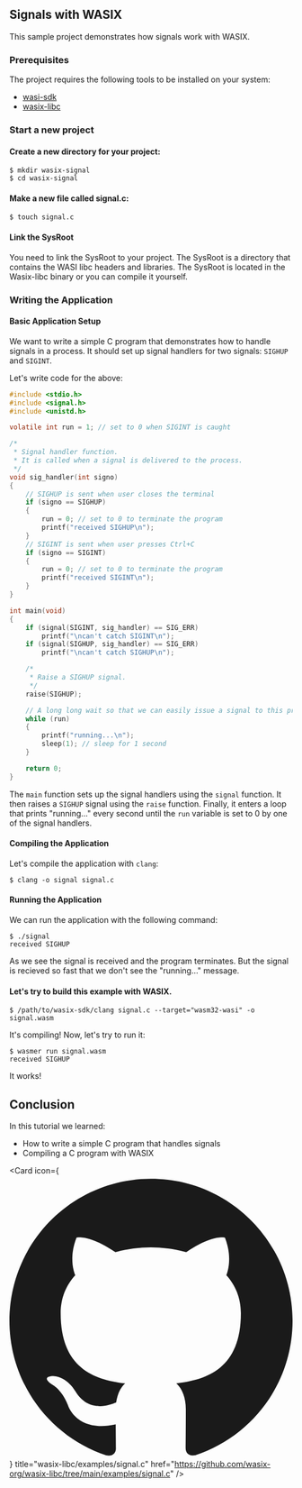 ## Signals with WASIX

This sample project demonstrates how signals work with WASIX.

### Prerequisites

The project requires the following tools to be installed on your system:

- [wasi-sdk](https://github.com/WebAssembly/wasi-sdk)
- [wasix-libc](https://github.com/wasix-org/wasix-libc)


<Steps>

### Start a new project

#### Create a new directory for your project:

```shell copy
$ mkdir wasix-signal
$ cd wasix-signal
```

#### Make a new file called signal.c:

```shell copy
$ touch signal.c
```

#### Link the SysRoot

<Callout type="info" emoji="ℹ️">
  You need to link the SysRoot to your project. The SysRoot is a directory that
  contains the WASI libc headers and libraries. The SysRoot is located in the
  Wasix-libc binary or you can compile it yourself.
</Callout>

### Writing the Application

#### Basic Application Setup

We want to write a simple C program that demonstrates how to handle signals in a process. It should set up signal handlers for two signals: `SIGHUP` and `SIGINT`.

Let's write code for the above:

```c copy filename="signal.c"
#include <stdio.h>
#include <signal.h>
#include <unistd.h>

volatile int run = 1; // set to 0 when SIGINT is caught

/*
 * Signal handler function.
 * It is called when a signal is delivered to the process.
 */
void sig_handler(int signo)
{
    // SIGHUP is sent when user closes the terminal
    if (signo == SIGHUP)
    {
        run = 0; // set to 0 to terminate the program
        printf("received SIGHUP\n");
    }
    // SIGINT is sent when user presses Ctrl+C
    if (signo == SIGINT)
    {
        run = 0; // set to 0 to terminate the program
        printf("received SIGINT\n");
    }
}

int main(void)
{
    if (signal(SIGINT, sig_handler) == SIG_ERR)
        printf("\ncan't catch SIGINT\n");
    if (signal(SIGHUP, sig_handler) == SIG_ERR)
        printf("\ncan't catch SIGHUP\n");

    /*
     * Raise a SIGHUP signal.
     */
    raise(SIGHUP);

    // A long long wait so that we can easily issue a signal to this process
    while (run)
    {
        printf("running...\n");
        sleep(1); // sleep for 1 second
    }

    return 0;
}
```

The `main` function sets up the signal handlers using the `signal` function. It then raises a `SIGHUP` signal using the `raise` function. Finally, it enters a loop that prints "running..." every second until the `run` variable is set to 0 by one of the signal handlers.

#### Compiling the Application

Let's compile the application with `clang`:

```shell
$ clang -o signal signal.c
```

#### Running the Application

We can run the application with the following command:

```shell
$ ./signal
received SIGHUP
```

As we see the signal is received and the program terminates. But the signal is recieved so fast that we don't see the "running..." message.

#### Let's try to build this example with WASIX.

```shell
$ /path/to/wasix-sdk/clang signal.c --target="wasm32-wasi" -o signal.wasm
```

It's compiling! Now, let's try to run it:

```shell
$ wasmer run signal.wasm
received SIGHUP
```

It works!

</Steps>

## Conclusion

In this tutorial we learned:

- How to write a simple C program that handles signals
- Compiling a C program with WASIX


<Card
  icon={
    <svg viewBox="0 0 24 24" className=" transform scale-[120%] mr-2">
      <path
        fill="currentColor"
        d="M12 .297c-6.63 0-12 5.373-12 12 0 5.303 3.438 9.8 8.205 11.385.6.113.82-.258.82-.577 0-.285-.01-1.04-.015-2.04-3.338.724-4.042-1.61-4.042-1.61C4.422 18.07 3.633 17.7 3.633 17.7c-1.087-.744.084-.729.084-.729 1.205.084 1.838 1.236 1.838 1.236 1.07 1.835 2.809 1.305 3.495.998.108-.776.417-1.305.76-1.605-2.665-.3-5.466-1.332-5.466-5.93 0-1.31.465-2.38 1.235-3.22-.135-.303-.54-1.523.105-3.176 0 0 1.005-.322 3.3 1.23.96-.267 1.98-.399 3-.405 1.02.006 2.04.138 3 .405 2.28-1.552 3.285-1.23 3.285-1.23.645 1.653.24 2.873.12 3.176.765.84 1.23 1.91 1.23 3.22 0 4.61-2.805 5.625-5.475 5.92.42.36.81 1.096.81 2.22 0 1.606-.015 2.896-.015 3.286 0 .315.21.69.825.57C20.565 22.092 24 17.592 24 12.297c0-6.627-5.373-12-12-12"
      />
    </svg>
  }
  title="wasix-libc/examples/signal.c"
  href="https://github.com/wasix-org/wasix-libc/tree/main/examples/signal.c"
/>
